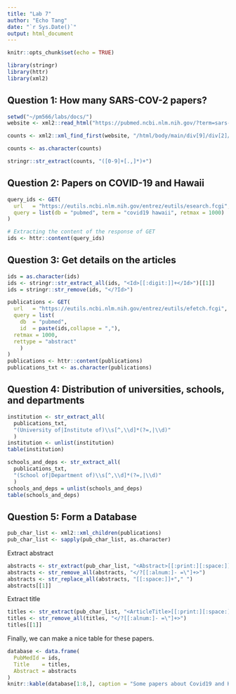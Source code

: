 ```yaml
---
title: "Lab 7"
author: "Echo Tang"
date: "`r Sys.Date()`"
output: html_document
---
```


```r
knitr::opts_chunk$set(echo = TRUE)
```

```r
library(stringr)
library(httr)
library(xml2)
```

## Question 1: How many SARS-COV-2 papers?

```r
setwd("~/pm566/labs/docs/")
website <- xml2::read_html("https://pubmed.ncbi.nlm.nih.gov/?term=sars-cov-2")

counts <- xml2::xml_find_first(website, "/html/body/main/div[9]/div[2]/div[2]/div[1]/div[1]/span")

counts <- as.character(counts)

stringr::str_extract(counts, "([0-9]+[.,]*)+")

```
## Question 2: Papers on COVID-19 and Hawaii

```r
query_ids <- GET(
  url   = "https://eutils.ncbi.nlm.nih.gov/entrez/eutils/esearch.fcgi",
  query = list(db = "pubmed", term = "covid19 hawaii", retmax = 1000)
)

# Extracting the content of the response of GET
ids <- httr::content(query_ids)

```

## Question 3: Get details on the articles

```r
ids = as.character(ids)
ids <- stringr::str_extract_all(ids, "<Id>[[:digit:]]+</Id>")[[1]]
ids = stringr::str_remove(ids, "</?Id>")

publications <- GET(
  url   = "https://eutils.ncbi.nlm.nih.gov/entrez/eutils/efetch.fcgi",
  query = list(
    db  = "pubmed",
    id  = paste(ids,collapse = ","),
  retmax = 1000,
  rettype = "abstract"
    )
)
publications <- httr::content(publications)
publications_txt <- as.character(publications)

```

## Question 4: Distribution of universities, schools, and departments

```r
institution <- str_extract_all(
  publications_txt,
  "(University of|Institute of)\\s[^,\\d]*(?=,|\\d)"
  ) 
institution <- unlist(institution)
table(institution)

schools_and_deps <- str_extract_all(
  publications_txt,
  "(School of|Department of)\\s[^,\\d]*(?=,|\\d)"
  )
schools_and_deps = unlist(schools_and_deps)
table(schools_and_deps)

```

## Question 5: Form a Database
```r
pub_char_list <- xml2::xml_children(publications)
pub_char_list <- sapply(pub_char_list, as.character)
```

Extract abstract
```r
abstracts <- str_extract(pub_char_list, "<Abstract>[[:print:][:space:]]+</Abstract>")
abstracts <- str_remove_all(abstracts, "</?[[:alnum:]- =\"]+>") 
abstracts <- str_replace_all(abstracts, "[[:space:]]+"," ")
abstracts[[1]]
```

Extract title
```r
titles <- str_extract(pub_char_list, "<ArticleTitle>[[:print:][:space:]]+</ArticleTitle>")
titles <- str_remove_all(titles, "</?[[:alnum:]- =\"]+>")
titles[[1]]
```
Finally, we can make a nice table for these papers.
```r
database <- data.frame(
  PubMedId = ids,
  Title    = titles,
  Abstract = abstracts
)
knitr::kable(database[1:8,], caption = "Some papers about Covid19 and Hawaii")
```



